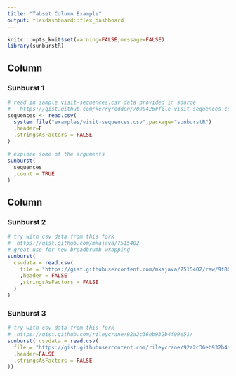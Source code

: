 ```yaml
---
title: "Tabset Column Example"
output: flexdashboard::flex_dashboard
---
```


```r
knitr:::opts_knit$set(warning=FALSE,message=FALSE)
library(sunburstR)
```

Column
-------------------------------------

### Sunburst 1

```r
# read in sample visit-sequences.csv data provided in source
#   https://gist.github.com/kerryrodden/7090426#file-visit-sequences-csv
sequences <- read.csv(
  system.file("examples/visit-sequences.csv",package="sunburstR")
  ,header=F
  ,stringsAsFactors = FALSE
)

# explore some of the arguments
sunburst(
  sequences
  ,count = TRUE
)
```

Column {.tabset}
-------------------------------------

### Sunburst 2

```r
# try with csv data from this fork
#  https://gist.github.com/mkajava/7515402
# great use for new breadbrumb wrapping
sunburst(
  csvdata = read.csv(
    file = "https://gist.githubusercontent.com/mkajava/7515402/raw/9f80d28094dc9dfed7090f8fb3376ef1539f4fd2/comment-sequences.csv"
    ,header = FALSE
    ,stringsAsFactors = FALSE
  )
)
```

### Sunburst 3

```r
# try with csv data from this fork
#  https://gist.github.com/rileycrane/92a2c36eb932b4f99e51/
sunburst( csvdata = read.csv(
  file = "https://gist.githubusercontent.com/rileycrane/92a2c36eb932b4f99e51/raw/a0212b4ca8043af47ec82369aa5f023530279aa3/visit-sequences.csv"
  ,header=FALSE
  ,stringsAsFactors = FALSE
))
```
